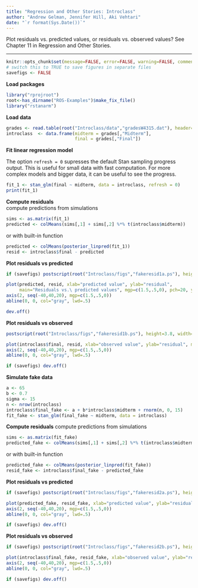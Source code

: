 ```yaml
---
title: "Regression and Other Stories: Introclass"
author: "Andrew Gelman, Jennifer Hill, Aki Vehtari"
date: "`r format(Sys.Date())`"
---
```

Plot residuals vs.\ predicted values, or residuals vs.\ observed
values? See Chapter 11 in Regression and Other Stories.

-------------


```r
knitr::opts_chunk$set(message=FALSE, error=FALSE, warning=FALSE, comment=NA)
# switch this to TRUE to save figures in separate files
savefigs <- FALSE
```

**Load packages**

```r
library("rprojroot")
root<-has_dirname("ROS-Examples")$make_fix_file()
library("rstanarm")
```

**Load data**

```r
grades <- read.table(root("Introclass/data","gradesW4315.dat"), header=TRUE)
introclass  <- data.frame(midterm = grades[,"Midterm"],
                          final = grades[,"Final"])
```

**Fit linear regression model**

The option `refresh = 0` supresses the default Stan sampling
progress output. This is useful for small data with fast
computation. For more complex models and bigger data, it can be
useful to see the progress.

```r
fit_1 <- stan_glm(final ~ midterm, data = introclass, refresh = 0)
print(fit_1)
```

**Compute residuals**<br>
compute predictions from simulations

```r
sims <- as.matrix(fit_1)
predicted <- colMeans(sims[,1] + sims[,2] %*% t(introclass$midterm))
```

or with built-in function

```r
predicted <- colMeans(posterior_linpred(fit_1))
resid <- introclass$final - predicted
```

**Plot residuals vs predicted**

```r
if (savefigs) postscript(root("Introclass/figs","fakeresid1a.ps"), height=3.8, width=4.5)
```
```r
plot(predicted, resid, xlab="predicted value", ylab="residual",
     main="Residuals vs.\ predicted values", mgp=c(1.5,.5,0), pch=20, yaxt="n")
axis(2, seq(-40,40,20), mgp=c(1.5,.5,0))
abline(0, 0, col="gray", lwd=.5)
```
```r
dev.off()
```

**Plot residuals vs observed**

```r
postscript(root("Introclass/figs","fakeresid1b.ps"), height=3.8, width=4.5)
```
```r
plot(introclass$final, resid, xlab="observed value", ylab="residual", main="Residuals vs.\ observed values", mgp=c(1.5,.5,0), pch=20, yaxt="n")
axis(2, seq(-40,40,20), mgp=c(1.5,.5,0))
abline(0, 0, col="gray", lwd=.5)
```
```r
if (savefigs) dev.off()
```

**Simulate fake data**

```r
a <- 65
b <- 0.7
sigma <- 15
n <- nrow(introclass)
introclass$final_fake <- a + b*introclass$midterm + rnorm(n, 0, 15)
fit_fake <- stan_glm(final_fake ~ midterm, data = introclass)
```

**Compute residuals**
compute predictions from simulations

```r
sims <- as.matrix(fit_fake)
predicted_fake <- colMeans(sims[,1] + sims[,2] %*% t(introclass$midterm))
```

or with built-in function

```r
predicted_fake <- colMeans(posterior_linpred(fit_fake))
resid_fake <- introclass$final_fake - predicted_fake
```

**Plot residuals vs predicted**

```r
if (savefigs) postscript(root("Introclass/figs","fakeresid2a.ps"), height=3.8, width=4.5)
```
```r
plot(predicted_fake, resid_fake, xlab="predicted value", ylab="residual", main="Fake data:  resids vs.\ predicted", mgp=c(1.5,.5,0), pch=20, yaxt="n")
axis(2, seq(-40,40,20), mgp=c(1.5,.5,0))
abline(0, 0, col="gray", lwd=.5)
```
```r
if (savefigs) dev.off()
```

**Plot residuals vs observed**

```r
if (savefigs) postscript(root("Introclass/figs","fakeresid2b.ps"), height=3.8, width=4.5)
```
```r
plot(introclass$final_fake, resid_fake, xlab="observed value", ylab="residual", main="Fake data:  resids vs.\ observed", mgp=c(1.5,.5,0), pch=20, yaxt="n")
axis(2, seq(-40,40,20), mgp=c(1.5,.5,0))
abline(0, 0, col="gray", lwd=.5)
```
```r
if (savefigs) dev.off()
```

